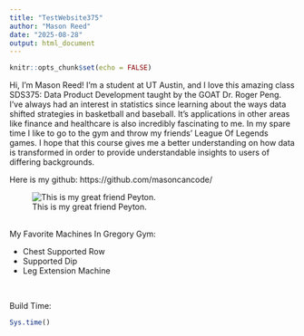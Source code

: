 ```yaml
---
title: "TestWebsite375"
author: "Mason Reed"
date: "2025-08-28"
output: html_document
---
```


```r
knitr::opts_chunk$set(echo = FALSE)
```



Hi, I'm Mason Reed! I'm a student at UT Austin, and I love this amazing class SDS375: Data Product Development taught by the GOAT Dr. Roger Peng. I've always had an interest in statistics since learning about the ways data shifted strategies in basketball and baseball. It's applications in other areas like finance and healthcare is also incredibly fascinating to me. In my spare time I like to go to the gym and throw my friends' League Of Legends games. I hope that this course gives me a better understanding on how data is transformed in order to provide understandable insights to users of differing backgrounds. 


Here is my github: https://github.com/masoncancode/


![This is my great friend Peyton.](IMG_4195.JPG)

<br />
My Favorite Machines In Gregory Gym:

* Chest Supported Row
* Supported Dip
* Leg Extension Machine

<br />

Build Time:


```r
Sys.time()
```